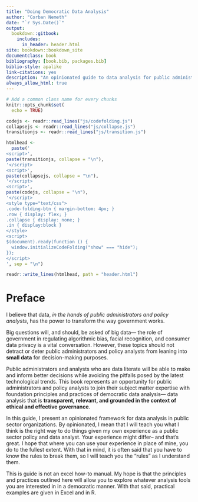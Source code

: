 ```yaml
--- 
title: "Doing Democratic Data Analysis"
author: "Corban Nemeth"
date: "`r Sys.Date()`"
output:
  bookdown::gitbook:
    includes:
      in_header: header.html
site: bookdown::bookdown_site
documentclass: book
bibliography: [book.bib, packages.bib]
biblio-style: apalike
link-citations: yes
description: "An opinionated guide to data analysis for public administrators and policy analysts"
always_allow_html: true
---
```


```r
# Add a common class name for every chunks
knitr::opts_chunk$set(
  echo = TRUE)
```

```r
codejs <- readr::read_lines("js/codefolding.js")
collapsejs <- readr::read_lines("js/collapse.js")
transitionjs <- readr::read_lines("js/transition.js")

htmlhead <- 
  paste('
<script>',
paste(transitionjs, collapse = "\n"),
'</script>
<script>',
paste(collapsejs, collapse = "\n"),
'</script>
<script>',
paste(codejs, collapse = "\n"),
'</script>
<style type="text/css">
.code-folding-btn { margin-bottom: 4px; }
.row { display: flex; }
.collapse { display: none; }
.in { display:block }
</style>
<script>
$(document).ready(function () {
  window.initializeCodeFolding("show" === "hide");
});
</script>
', sep = "\n")

readr::write_lines(htmlhead, path = "header.html")
```

# Preface {-}

I believe that data, *in the hands of public administrators and policy analysts*, has the power to transform the way government works. 

Big questions will, and should, be asked of big data— the role of government in regulating algorithmic bias, facial recognition, and consumer data privacy is a vital conversation. However, these topics should not detract or deter public administrators and policy analysts from leaning into **small data** for decision-making purposes. 

Public administrators and analysts who are data literate will be able to make and inform better decisions while avoiding the pitfalls posed by the latest technological trends. This book represents an opportunity for public administrators and policy analysts to join their subject matter expertise with foundation principles and practices of democratic data analysis— data analysis that is **transparent, relevant, and grounded in the context of ethical and effective governance**.

In this guide, I present an opinionated framework for data analysis in public sector organizations. By opinionated, I mean that I will teach you what I think is the right way to do things given my own experience as a public sector policy and data analyst. Your experience might differ-- and that's great. I hope that where you can use your experience in place of mine, you do to the fullest extent. With that in mind, it is often said that you have to know the rules to break them, so I will teach you the "rules" as I understand them. 

This is guide is not an excel how-to manual. My hope is that the principles and practices outlined here will allow you to explore whatever analysis tools you are interested in in a democratic manner. With that said, practical examples are given in Excel and in R.


